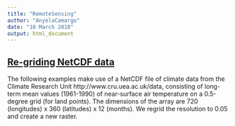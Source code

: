 ```yaml
---
title: "RemoteSensing"
author: "AnyelaCamargo"
date: "10 March 2018"
output: html_document
---
```


## [Re-griding NetCDF data](fitGrowthCurves.html)

The following examples make use of a NetCDF file of climate data from the Climate Research Unit http://www.cru.uea.ac.uk/data, consisting of long-term mean values (1961-1990) of near-surface air temperature on a 0.5-degree grid (for land points). The dimensions of the array are 720 (longitudes) x 360 (latitudes) x 12 (months). We regrid the resolution to 0.05 and create a new raster.